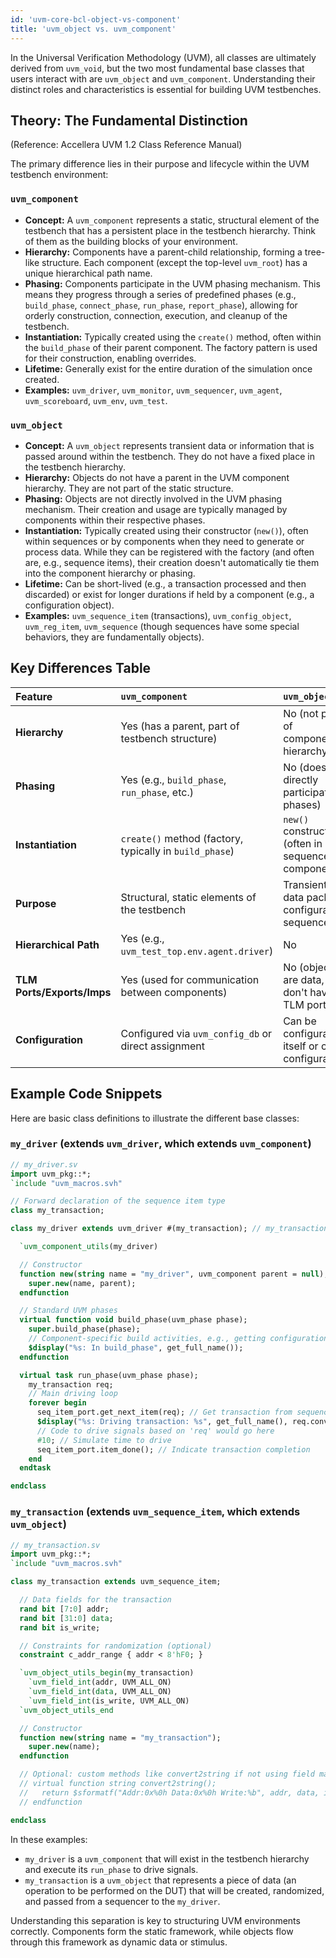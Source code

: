 ```yaml
---
id: 'uvm-core-bcl-object-vs-component'
title: 'uvm_object vs. uvm_component'
---
```


In the Universal Verification Methodology (UVM), all classes are ultimately derived from `uvm_void`, but the two most fundamental base classes that users interact with are `uvm_object` and `uvm_component`. Understanding their distinct roles and characteristics is essential for building UVM testbenches.

## Theory: The Fundamental Distinction

(Reference: Accellera UVM 1.2 Class Reference Manual)

The primary difference lies in their purpose and lifecycle within the UVM testbench environment:

### `uvm_component`

*   **Concept:** A `uvm_component` represents a static, structural element of the testbench that has a persistent place in the testbench hierarchy. Think of them as the building blocks of your environment.
*   **Hierarchy:** Components have a parent-child relationship, forming a tree-like structure. Each component (except the top-level `uvm_root`) has a unique hierarchical path name.
*   **Phasing:** Components participate in the UVM phasing mechanism. This means they progress through a series of predefined phases (e.g., `build_phase`, `connect_phase`, `run_phase`, `report_phase`), allowing for orderly construction, connection, execution, and cleanup of the testbench.
*   **Instantiation:** Typically created using the `create()` method, often within the `build_phase` of their parent component. The factory pattern is used for their construction, enabling overrides.
*   **Lifetime:** Generally exist for the entire duration of the simulation once created.
*   **Examples:** `uvm_driver`, `uvm_monitor`, `uvm_sequencer`, `uvm_agent`, `uvm_scoreboard`, `uvm_env`, `uvm_test`.

### `uvm_object`

*   **Concept:** A `uvm_object` represents transient data or information that is passed around within the testbench. They do not have a fixed place in the testbench hierarchy.
*   **Hierarchy:** Objects do not have a parent in the UVM component hierarchy. They are not part of the static structure.
*   **Phasing:** Objects are not directly involved in the UVM phasing mechanism. Their creation and usage are typically managed by components within their respective phases.
*   **Instantiation:** Typically created using their constructor (`new()`), often within sequences or by components when they need to generate or process data. While they can be registered with the factory (and often are, e.g., sequence items), their creation doesn't automatically tie them into the component hierarchy or phasing.
*   **Lifetime:** Can be short-lived (e.g., a transaction processed and then discarded) or exist for longer durations if held by a component (e.g., a configuration object).
*   **Examples:** `uvm_sequence_item` (transactions), `uvm_config_object`, `uvm_reg_item`, `uvm_sequence` (though sequences have some special behaviors, they are fundamentally objects).

## Key Differences Table

| Feature                 | `uvm_component`                                     | `uvm_object`                                        |
| :---------------------- | :-------------------------------------------------- | :-------------------------------------------------- |
| **Hierarchy**           | Yes (has a parent, part of testbench structure)     | No (not part of component hierarchy)                |
| **Phasing**             | Yes (e.g., `build_phase`, `run_phase`, etc.)        | No (does not directly participate in phases)        |
| **Instantiation**       | `create()` method (factory, typically in `build_phase`) | `new()` constructor (often in sequences, components) |
| **Purpose**             | Structural, static elements of the testbench        | Transient data packets, configuration, sequences    |
| **Hierarchical Path**   | Yes (e.g., `uvm_test_top.env.agent.driver`)         | No                                                  |
| **TLM Ports/Exports/Imps** | Yes (used for communication between components)     | No (objects are data, they don't have TLM ports)    |
| **Configuration**       | Configured via `uvm_config_db` or direct assignment | Can be configuration itself or carry configuration  |

## Example Code Snippets

Here are basic class definitions to illustrate the different base classes:

### `my_driver` (extends `uvm_driver`, which extends `uvm_component`)

```systemverilog
// my_driver.sv
import uvm_pkg::*;
`include "uvm_macros.svh"

// Forward declaration of the sequence item type
class my_transaction;

class my_driver extends uvm_driver #(my_transaction); // my_transaction is the type of item it will drive

  `uvm_component_utils(my_driver)

  // Constructor
  function new(string name = "my_driver", uvm_component parent = null);
    super.new(name, parent);
  endfunction

  // Standard UVM phases
  virtual function void build_phase(uvm_phase phase);
    super.build_phase(phase);
    // Component-specific build activities, e.g., getting configuration
    $display("%s: In build_phase", get_full_name());
  endfunction

  virtual task run_phase(uvm_phase phase);
    my_transaction req;
    // Main driving loop
    forever begin
      seq_item_port.get_next_item(req); // Get transaction from sequencer
      $display("%s: Driving transaction: %s", get_full_name(), req.convert2string());
      // Code to drive signals based on 'req' would go here
      #10; // Simulate time to drive
      seq_item_port.item_done(); // Indicate transaction completion
    end
  endtask

endclass
```

### `my_transaction` (extends `uvm_sequence_item`, which extends `uvm_object`)

```systemverilog
// my_transaction.sv
import uvm_pkg::*;
`include "uvm_macros.svh"

class my_transaction extends uvm_sequence_item;

  // Data fields for the transaction
  rand bit [7:0] addr;
  rand bit [31:0] data;
  rand bit is_write;

  // Constraints for randomization (optional)
  constraint c_addr_range { addr < 8'hF0; }

  `uvm_object_utils_begin(my_transaction)
    `uvm_field_int(addr, UVM_ALL_ON)
    `uvm_field_int(data, UVM_ALL_ON)
    `uvm_field_int(is_write, UVM_ALL_ON)
  `uvm_object_utils_end

  // Constructor
  function new(string name = "my_transaction");
    super.new(name);
  endfunction

  // Optional: custom methods like convert2string if not using field macros for it fully
  // virtual function string convert2string();
  //   return $sformatf("Addr:0x%0h Data:0x%0h Write:%b", addr, data, is_write);
  // endfunction

endclass
```

In these examples:
*   `my_driver` is a `uvm_component` that will exist in the testbench hierarchy and execute its `run_phase` to drive signals.
*   `my_transaction` is a `uvm_object` that represents a piece of data (an operation to be performed on the DUT) that will be created, randomized, and passed from a sequencer to the `my_driver`.

Understanding this separation is key to structuring UVM environments correctly. Components form the static framework, while objects flow through this framework as dynamic data or stimulus.
